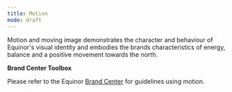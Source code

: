 ```yaml
---
title: Motion
mode: draft
---
```


Motion and moving image demonstrates the character and behaviour of Equinor's visual identity and embodies the brands characteristics of energy, balance and a positive movement towards the north.


**Brand Center Toolbox**

Please refer to the Equinor [Brand Center](https://communicationtoolbox.equinor.com/brandcenter/en/equinorbc/component/default/2037 "Brand Center Toolbox Guidelines") for guidelines using motion. 
